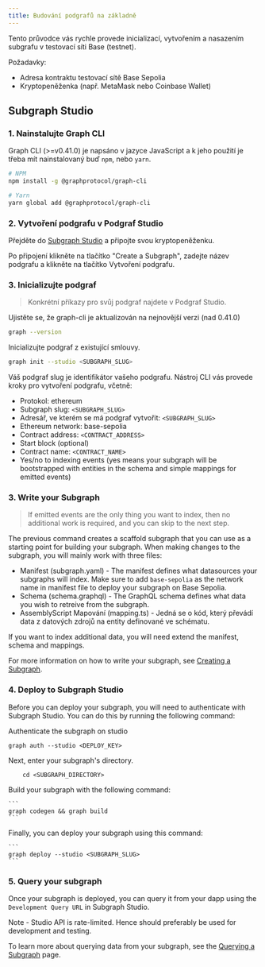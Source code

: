 ```yaml
---
title: Budování podgrafů na základně
---
```


Tento průvodce vás rychle provede inicializací, vytvořením a nasazením subgrafu v testovací síti Base (testnet).

Požadavky:

- Adresa kontraktu testovací sítě Base Sepolia
- Kryptopeněženka (např. MetaMask nebo Coinbase Wallet)

## Subgraph Studio

### 1. Nainstalujte Graph CLI

Graph CLI (>=v0.41.0) je napsáno v jazyce JavaScript a k jeho použití je třeba mít nainstalovaný buď `npm`, nebo `yarn`.

```sh
# NPM
npm install -g @graphprotocol/graph-cli

# Yarn
yarn global add @graphprotocol/graph-cli
```

### 2. Vytvoření podgrafu v Podgraf Studio

Přejděte do [Subgraph Studio](https://thegraph.com/studio/) a připojte svou kryptopeněženku.

Po připojení klikněte na tlačítko "Create a Subgraph", zadejte název podgrafu a klikněte na tlačítko Vytvoření podgrafu.

### 3. Inicializujte podgraf

> Konkrétní příkazy pro svůj podgraf najdete v Podgraf Studio.

Ujistěte se, že graph-cli je aktualizován na nejnovější verzi (nad 0.41.0)

```sh
graph --version
```

Inicializujte podgraf z existující smlouvy.

```sh
graph init --studio <SUBGRAPH_SLUG>
```

Váš podgraf slug je identifikátor vašeho podgrafu. Nástroj CLI vás provede kroky pro vytvoření podgrafu, včetně:

- Protokol: ethereum
- Subgraph slug: `<SUBGRAPH_SLUG>`
- Adresář, ve kterém se má podgraf vytvořit: `<SUBGRAPH_SLUG>`
- Ethereum network: base-sepolia
- Contract address: `<CONTRACT_ADDRESS>`
- Start block (optional)
- Contract name: `<CONTRACT_NAME>`
- Yes/no to indexing events (yes means your subgraph will be bootstrapped with entities in the schema and simple mappings for emitted events)

### 3. Write your Subgraph

> If emitted events are the only thing you want to index, then no additional work is required, and you can skip to the next step.

The previous command creates a scaffold subgraph that you can use as a starting point for building your subgraph. When making changes to the subgraph, you will mainly work with three files:

- Manifest (subgraph.yaml) - The manifest defines what datasources your subgraphs will index. Make sure to add `base-sepolia` as the network name in manifest file to deploy your subgraph on Base Sepolia.
- Schema (schema.graphql) - The GraphQL schema defines what data you wish to retreive from the subgraph.
- AssemblyScript Mapování (mapping.ts) - Jedná se o kód, který převádí data z datových zdrojů na entity definované ve schématu.

If you want to index additional data, you will need extend the manifest, schema and mappings.

For more information on how to write your subgraph, see [Creating a Subgraph](/developing/creating-a-subgraph).

### 4. Deploy to Subgraph Studio

Before you can deploy your subgraph, you will need to authenticate with Subgraph Studio. You can do this by running the following command:

Authenticate the subgraph on studio

```
graph auth --studio <DEPLOY_KEY>
```

Next, enter your subgraph's directory.

```
    cd <SUBGRAPH_DIRECTORY>
```

Build your subgraph with the following command:

````
```
graph codegen && graph build
```
````

Finally, you can deploy your subgraph using this command:

````
```
graph deploy --studio <SUBGRAPH_SLUG>
```
````

### 5. Query your subgraph

Once your subgraph is deployed, you can query it from your dapp using the `Development Query URL` in Subgraph Studio.

Note - Studio API is rate-limited. Hence should preferably be used for development and testing.

To learn more about querying data from your subgraph, see the [Querying a Subgraph](/querying/querying-the-graph) page.
